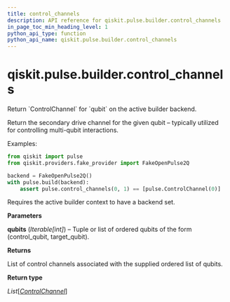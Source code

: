 ```yaml
---
title: control_channels
description: API reference for qiskit.pulse.builder.control_channels
in_page_toc_min_heading_level: 1
python_api_type: function
python_api_name: qiskit.pulse.builder.control_channels
---
```


<span id="qiskit-pulse-builder-control-channels" />

# qiskit.pulse.builder.control\_channels

<Function id="qiskit.pulse.builder.control_channels" isDedicatedPage={true} github="https://github.com/qiskit/qiskit/tree/stable/0.24/qiskit/pulse/builder.py" signature="control_channels(*qubits)">
  Return `ControlChannel` for `qubit` on the active builder backend.

  Return the secondary drive channel for the given qubit – typically utilized for controlling multi-qubit interactions.

  Examples:

  ```python
  from qiskit import pulse
  from qiskit.providers.fake_provider import FakeOpenPulse2Q

  backend = FakeOpenPulse2Q()
  with pulse.build(backend):
      assert pulse.control_channels(0, 1) == [pulse.ControlChannel(0)]
  ```

  <Admonition title="Note" type="note">
    Requires the active builder context to have a backend set.
  </Admonition>

  **Parameters**

  **qubits** (*Iterable\[int]*) – Tuple or list of ordered qubits of the form (control\_qubit, target\_qubit).

  **Returns**

  List of control channels associated with the supplied ordered list of qubits.

  **Return type**

  *List*\[[*ControlChannel*](qiskit.pulse.channels.ControlChannel "qiskit.pulse.channels.ControlChannel")]
</Function>

